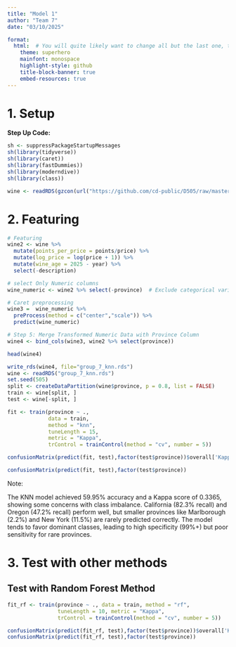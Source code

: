 ---
title: "Model 1"
author: "Team 7"
date: "03/10/2025"

format: 
  html:  # You will quite likely want to change all but the last one, to taste
    theme: superhero  
    mainfont: monospace
    highlight-style: github
    title-block-banner: true
    embed-resources: true
---

# 1. Setup

**Step Up Code:**

```{r}
sh <- suppressPackageStartupMessages
sh(library(tidyverse))
sh(library(caret))
sh(library(fastDummies))
sh(library(moderndive))
sh(library(class))

wine <- readRDS(gzcon(url("https://github.com/cd-public/D505/raw/master/dat/model.rds")))
```

# 2. Featuring

```{r}
# Featuring
wine2 <- wine %>%
  mutate(points_per_price = points/price) %>% 
  mutate(log_price = log(price + 1)) %>% 
  mutate(wine_age = 2025 - year) %>% 
  select(-description)

# select Only Numeric columns
wine_numeric <- wine2 %>% select(-province)  # Exclude categorical variable

# Caret preprocessing
wine3 =  wine_numeric %>%
  preProcess(method = c("center","scale")) %>%
  predict(wine_numeric)

# Step 5: Merge Transformed Numeric Data with Province Column
wine4 <- bind_cols(wine3, wine2 %>% select(province))

head(wine4)
```



```{r}
write_rds(wine4, file="group_7_knn.rds")
wine <- readRDS("group_7_knn.rds")
set.seed(505)  
split <- createDataPartition(wine$province, p = 0.8, list = FALSE)
train <- wine[split, ]
test <- wine[-split, ]

fit <- train(province ~ .,
             data = train, 
             method = "knn",
             tuneLength = 15,
             metric = "Kappa",
             trControl = trainControl(method = "cv", number = 5))

confusionMatrix(predict(fit, test),factor(test$province))$overall['Kappa']
```
```{r}
confusionMatrix(predict(fit, test),factor(test$province))
```

Note: 

The KNN model achieved 59.95% accuracy and a Kappa score of 0.3365, showing some concerns with class imbalance. California (82.3% recall) and Oregon (47.2% recall) perform well, but smaller provinces like Marlborough (2.2%) and New York (11.5%) are rarely predicted correctly. The model tends to favor dominant classes, leading to high specificity (99%+) but poor sensitivity for rare provinces.


# 3. Test with other methods

## Test with Random Forest Method

```{r}
fit_rf <- train(province ~ ., data = train, method = "rf",
                tuneLength = 10, metric = "Kappa",
                trControl = trainControl(method = "cv", number = 5))

confusionMatrix(predict(fit_rf, test),factor(test$province))$overall['Kappa']
confusionMatrix(predict(fit_rf, test),factor(test$province))
```


